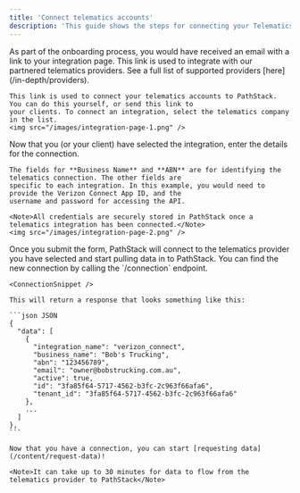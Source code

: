 ```yaml
---
title: 'Connect telematics accounts'
description: 'This guide shows the steps for connecting your Telematics account to PathStack so you can access unified device data.'
---
```


<Steps>
  <Step title="Get an integration link">
    As part of the onboarding process, you would have received an email with a link to your integration page. This link
    is used to integrate with our partnered telematics providers. See a full list of supported providers
    [here](/in-depth/providers).

    This link is used to connect your telematics accounts to PathStack. You can do this yourself, or send this link to
    your clients. To connect an integration, select the telematics company in the list.
    <img src="/images/integration-page-1.png" />

  </Step>
  <Step title="Connect your integration to PathStack">
    Now that you (or your client) have selected the integration, enter the details for the connection.

    The fields for **Business Name** and **ABN** are for identifying the telematics connection. The other fields are
    specific to each integration. In this example, you would need to provide the Verizon Connect App ID, and the
    username and password for accessing the API.

    <Note>All credentials are securely stored in PathStack once a telematics integration has been connected.</Note>
    <img src="/images/integration-page-2.png" />

  </Step>
  <Step title="You're connected!">
    Once you submit the form, PathStack will connect to the telematics provider you have selected and start pulling data
    in to PathStack. You can find the new connection by calling the `/connection` endpoint.

    <ConnectionSnippet />

    This will return a response that looks something like this:

    ```json JSON
    {
      "data": [
        {
          "integration_name": "verizon_connect",
          "business_name": "Bob's Trucking",
          "abn": "123456789",
          "email": "owner@bobstrucking.com.au",
          "active": true,
          "id": "3fa85f64-5717-4562-b3fc-2c963f66afa6",
          "tenant_id": "3fa85f64-5717-4562-b3fc-2c963f66afa6"
        },
        ...
      ]
    },
    ```

    Now that you have a connection, you can start [requesting data](/content/request-data)!

    <Note>It can take up to 30 minutes for data to flow from the telematics provider to PathStack</Note>

  </Step>
</Steps>
